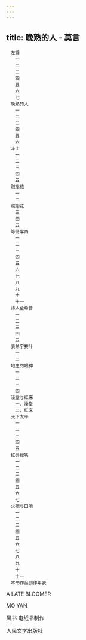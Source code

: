 ```yaml
---
---
---
```

title: 晚熟的人 - 莫言
---


```
　左镰
　　一
　　二
　　三
　　四
　　五
　　六
　　七
　晚熟的人
　　一
　　二
　　三
　　四
　　五
　　六
　斗士
　　一
　　二
　　三
　　四
　　五
　贼指花
　　一
　　二
　贼指花
　　三
　　四
　　五
　等待摩西
　　一
　　二
　　三
　　四
　　五
　　六
　　七
　　八
　　九
　　十
　　十一
　诗人金希普
　　一
　　二
　　三
　　四
　　五
　表弟宁赛叶
　　一
　　二
　地主的眼神
　　一
　　二
　　三
　　四
　澡堂与红床
　　一、澡堂
　　二、红床
　天下太平
　　一
　　二
　　三
　　四
　　五
　红唇绿嘴
　　一
　　二
　　三
　　四
　　五
　　六
　　七
　火把与口哨
　　一
　　二
　　三
　　四
　　五
　　六
　　七
　　八
　　九
　　十
　　十一
　本书作品创作年表
```



A LATE BLOOMER

MO YAN





风书 电纸书制作





人民文学出版社